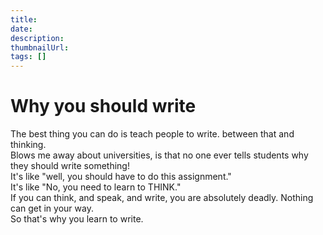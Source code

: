 ```yaml
---
title:
date:
description:
thumbnailUrl:
tags: []
---
```


# Why you should write

The best thing you can do is teach people to write. between that and thinking.<br/>
Blows me away about universities, is that no one ever tells students why they should write something!<br/>
It's like "well, you should have to do this assignment."<br/>
It's like "No, you need to learn to THINK."<br/>
If you can think, and speak, and write, you are absolutely deadly. Nothing can get in your way.<br/>
So that's why you learn to write.<br/>
